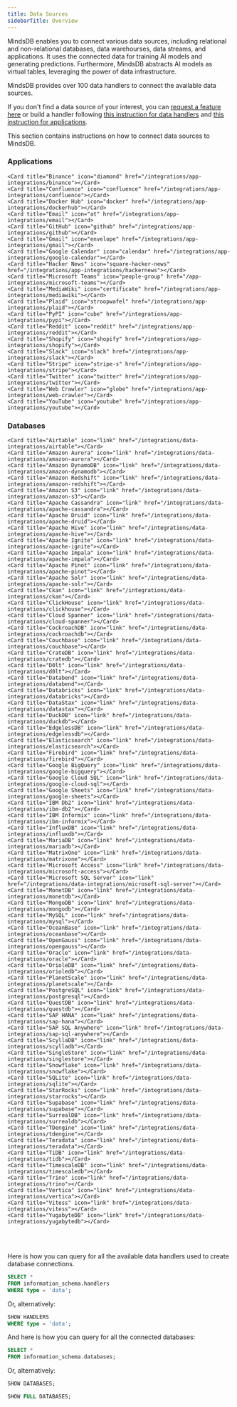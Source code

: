 ```yaml
---
title: Data Sources
sidebarTitle: Overview
---
```


MindsDB enables you to connect various data sources, including relational and non-relational databases, data warehourses, data streams, and applications. It uses the connected data for training AI models and generating predictions. Furthermore, MindsDB abstracts AI models as virtual tables, leveraging the power of data infrastructure.

<Tip>
MindsDB provides over 100 data handlers to connect the available data sources.

If you don't find a data source of your interest, you can [request a feature here](https://github.com/mindsdb/mindsdb/issues/new?assignees=&labels=enhancement&projects=&template=feature_request_v2.yaml) or build a handler following [this instruction for data handlers](/contribute/data-handlers) and [this instruction for applications](/contribute/app-handlers).
</Tip>

This section contains instructions on how to connect data sources to MindsDB.

### Applications

<CardGroup cols={4}>

    <Card title="Binance" icon="diamond" href="/integrations/app-integrations/binance"></Card>
    <Card title="Confluence" icon="confluence" href="/integrations/app-integrations/confluence"></Card>
    <Card title="Docker Hub" icon="docker" href="/integrations/app-integrations/dockerhub"></Card>
    <Card title="Email" icon="at" href="/integrations/app-integrations/email"></Card>
    <Card title="GitHub" icon="github" href="/integrations/app-integrations/github"></Card>
    <Card title="Gmail" icon="envelope" href="/integrations/app-integrations/gmail"></Card>
    <Card title="Google Calendar" icon="calendar" href="/integrations/app-integrations/google-calendar"></Card>
    <Card title="Hacker News" icon="square-hacker-news" href="/integrations/app-integrations/hackernews"></Card>
    <Card title="Microsoft Teams" icon="people-group" href="/app-integrations/microsoft-teams"></Card>
    <Card title="MediaWiki" icon="certificate" href="/integrations/app-integrations/mediawiki"></Card>
    <Card title="Plaid" icon="stroopwafel" href="/integrations/app-integrations/plaid"></Card>
    <Card title="PyPI" icon="cube" href="/integrations/app-integrations/pypi"></Card>
    <Card title="Reddit" icon="reddit" href="/integrations/app-integrations/reddit"></Card>
    <Card title="Shopify" icon="shopify" href="/integrations/app-integrations/shopify"></Card>
    <Card title="Slack" icon="slack" href="/integrations/app-integrations/slack"></Card>
    <Card title="Stripe" icon="stripe-s" href="/integrations/app-integrations/stripe"></Card>
    <Card title="Twitter" icon="twitter" href="/integrations/app-integrations/twitter"></Card>
    <Card title="Web Crawler" icon="globe" href="/integrations/app-integrations/web-crawler"></Card>
    <Card title="YouTube" icon="youtube" href="/integrations/app-integrations/youtube"></Card>
</CardGroup>

### Databases

<CardGroup cols={4}>

    <Card title="Airtable" icon="link" href="/integrations/data-integrations/airtable"></Card>
    <Card title="Amazon Aurora" icon="link" href="/integrations/data-integrations/amazon-aurora"></Card>
    <Card title="Amazon DynamoDB" icon="link" href="/integrations/data-integrations/amazon-dynamodb"></Card>
    <Card title="Amazon Redshift" icon="link" href="/integrations/data-integrations/amazon-redshift"></Card>
    <Card title="Amazon S3" icon="link" href="/integrations/data-integrations/amazon-s3"></Card>
    <Card title="Apache Cassandra" icon="link" href="/integrations/data-integrations/apache-cassandra"></Card>
    <Card title="Apache Druid" icon="link" href="/integrations/data-integrations/apache-druid"></Card>
    <Card title="Apache Hive" icon="link" href="/integrations/data-integrations/apache-hive"></Card>
    <Card title="Apache Ignite" icon="link" href="/integrations/data-integrations/apache-ignite"></Card>
    <Card title="Apache Impala" icon="link" href="/integrations/data-integrations/apache-impala"></Card>
    <Card title="Apache Pinot" icon="link" href="/integrations/data-integrations/apache-pinot"></Card>
    <Card title="Apache Solr" icon="link" href="/integrations/data-integrations/apache-solr"></Card>
    <Card title="Ckan" icon="link" href="/integrations/data-integrations/ckan"></Card>
    <Card title="ClickHouse" icon="link" href="/integrations/data-integrations/clickhouse"></Card>
    <Card title="Cloud Spanner" icon="link" href="/integrations/data-integrations/cloud-spanner"></Card>
    <Card title="CockroachDB" icon="link" href="/integrations/data-integrations/cockroachdb"></Card>
    <Card title="Couchbase" icon="link" href="/integrations/data-integrations/couchbase"></Card>
    <Card title="CrateDB" icon="link" href="/integrations/data-integrations/cratedb"></Card>
    <Card title="D0lt" icon="link" href="/integrations/data-integrations/d0lt"></Card>
    <Card title="Databend" icon="link" href="/integrations/data-integrations/databend"></Card>
    <Card title="Databricks" icon="link" href="/integrations/data-integrations/databricks"></Card>
    <Card title="DataStax" icon="link" href="/integrations/data-integrations/datastax"></Card>
    <Card title="DuckDB" icon="link" href="/integrations/data-integrations/duckdb"></Card>
    <Card title="EdgelessDB" icon="link" href="/integrations/data-integrations/edgelessdb"></Card>
    <Card title="Elasticsearch" icon="link" href="/integrations/data-integrations/elasticsearch"></Card>
    <Card title="Firebird" icon="link" href="/integrations/data-integrations/firebird"></Card>
    <Card title="Google BigQuery" icon="link" href="/integrations/data-integrations/google-bigquery"></Card>
    <Card title="Google Cloud SQL" icon="link" href="/integrations/data-integrations/google-cloud-sql"></Card>
    <Card title="Google Sheets" icon="link" href="/integrations/data-integrations/google-sheets"></Card>
    <Card title="IBM Db2" icon="link" href="/integrations/data-integrations/ibm-db2"></Card>
    <Card title="IBM Informix" icon="link" href="/integrations/data-integrations/ibm-informix"></Card>
    <Card title="InfluxDB" icon="link" href="/integrations/data-integrations/influxdb"></Card>
    <Card title="MariaDB" icon="link" href="/integrations/data-integrations/mariadb"></Card>
    <Card title="MatrixOne" icon="link" href="/integrations/data-integrations/matrixone"></Card>
    <Card title="Microsoft Access" icon="link" href="/integrations/data-integrations/microsoft-access"></Card>
    <Card title="Microsoft SQL Server" icon="link" href="/integrations/data-integrations/microsoft-sql-server"></Card>
    <Card title="MonetDB" icon="link" href="/integrations/data-integrations/monetdb"></Card>
    <Card title="MongoDB" icon="link" href="/integrations/data-integrations/mongodb"></Card>
    <Card title="MySQL" icon="link" href="/integrations/data-integrations/mysql"></Card>
    <Card title="OceanBase" icon="link" href="/integrations/data-integrations/oceanbase"></Card>
    <Card title="OpenGauss" icon="link" href="/integrations/data-integrations/opengauss"></Card>
    <Card title="Oracle" icon="link" href="/integrations/data-integrations/oracle"></Card>
    <Card title="OrioleDB" icon="link" href="/integrations/data-integrations/orioledb"></Card>
    <Card title="PlanetScale" icon="link" href="/integrations/data-integrations/planetscale"></Card>
    <Card title="PostgreSQL" icon="link" href="/integrations/data-integrations/postgresql"></Card>
    <Card title="QuestDB" icon="link" href="/integrations/data-integrations/questdb"></Card>
    <Card title="SAP HANA" icon="link" href="/integrations/data-integrations/sap-hana"></Card>
    <Card title="SAP SQL Anywhere" icon="link" href="/integrations/data-integrations/sap-sql-anywhere"></Card>
    <Card title="ScyllaDB" icon="link" href="/integrations/data-integrations/scylladb"></Card>
    <Card title="SingleStore" icon="link" href="/integrations/data-integrations/singlestore"></Card>
    <Card title="Snowflake" icon="link" href="/integrations/data-integrations/snowflake"></Card>
    <Card title="SQLite" icon="link" href="/integrations/data-integrations/sqlite"></Card>
    <Card title="StarRocks" icon="link" href="/integrations/data-integrations/starrocks"></Card>
    <Card title="Supabase" icon="link" href="/integrations/data-integrations/supabase"></Card>
    <Card title="SurrealDB" icon="link" href="/integrations/data-integrations/surrealdb"></Card>
    <Card title="TDengine" icon="link" href="/integrations/data-integrations/tdengine"></Card>
    <Card title="Teradata" icon="link" href="/integrations/data-integrations/teradata"></Card>
    <Card title="TiDB" icon="link" href="/integrations/data-integrations/tidb"></Card>
    <Card title="TimescaleDB" icon="link" href="/integrations/data-integrations/timescaledb"></Card>
    <Card title="Trino" icon="link" href="/integrations/data-integrations/trino"></Card>
    <Card title="Vertica" icon="link" href="/integrations/data-integrations/vertica"></Card>
    <Card title="Vitess" icon="link" href="/integrations/data-integrations/vitess"></Card>
    <Card title="YugabyteDB" icon="link" href="/integrations/data-integrations/yugabytedb"></Card>

</CardGroup>

<br></br>

<Info>
Here is how you can query for all the available data handlers used to create database connections.

  ```sql
  SELECT *
  FROM information_schema.handlers
  WHERE type = 'data';
  ```

  Or, alternatively:

  ```sql
  SHOW HANDLERS
  WHERE type = 'data';
  ```

And here is how you can query for all the connected databases:

  ```sql
  SELECT *
  FROM information_schema.databases;
  ```

  Or, alternatively:

  ```sql
  SHOW DATABASES;

  SHOW FULL DATABASES;
  ```
</Info>
